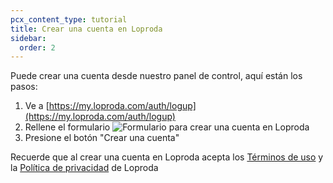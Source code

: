 ```yaml
---
pcx_content_type: tutorial
title: Crear una cuenta en Loproda
sidebar:
  order: 2
---
```


Puede crear una cuenta desde nuestro panel de control, aquí
están los pasos:

1. Ve a [https://my.loproda.com/auth/logup](https://my.loproda.com/auth/logup)
2. Rellene el formulario
   ![Formulario para crear una cuenta en Loproda](~/assets/images/fundamentals/user/create-form.png)
3. Presione el botón "Crear una cuenta"

Recuerde que al crear una cuenta en Loproda acepta los
[Términos de uso](https://loproda.com/terms) y la
[Política de privacidad](https://loproda.com/privacy)
de Loproda
